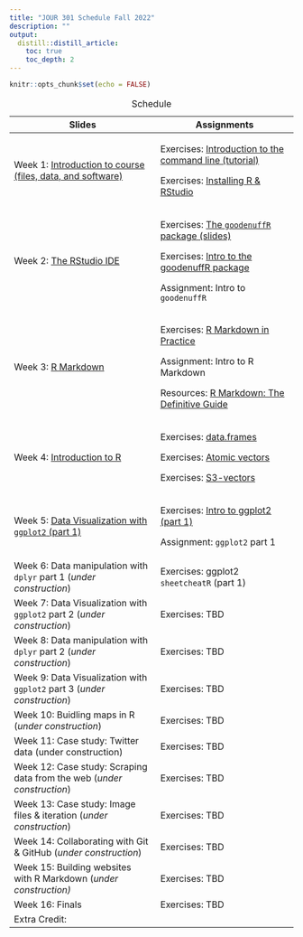 ```yaml
---
title: "JOUR 301 Schedule Fall 2022"
description: ""
output:
  distill::distill_article:
    toc: true
    toc_depth: 2
---
```


```r
knitr::opts_chunk$set(echo = FALSE)
```

+---------------------------------------------------------------------------------------------------------------------------------------+------------------------------------------------------------------------------------------------------------------------------+
| Slides                                                                                                                                | Assignments                                                                                                                  |
+=======================================================================================================================================+==============================================================================================================================+
| Week 1: [Introduction to course (files, data, and software)](https://mjfrigaard.github.io/FA22-JOUR301/slides/intro-to-course.html#1) | Exercises: [Introduction to the command line (tutorial)](https://mjfrigaard.shinyapps.io/command-line/)                      |
|                                                                                                                                       |                                                                                                                              |
|                                                                                                                                       | Exercises: [Installing R & RStudio](https://mjfrigaard.github.io/FA22-JOUR301/exercises/install-r-rstudio.html)              |
+---------------------------------------------------------------------------------------------------------------------------------------+------------------------------------------------------------------------------------------------------------------------------+
| Week 2: [The RStudio IDE](https://mjfrigaard.github.io/FA22-JOUR301/slides/rstudio-ide-intro.html)                                    | Exercises: [The `goodenuffR` package (slides)](https://mjfrigaard.github.io/FA22-JOUR301/exercises/intro-to-goodenuffR.html) |
|                                                                                                                                       |                                                                                                                              |
|                                                                                                                                       | Exercises: [Intro to the goodenuffR package](https://mjfrigaard.github.io/FA22-JOUR301/exercises/goodenuffR.html)            |
|                                                                                                                                       |                                                                                                                              |
|                                                                                                                                       | Assignment: Intro to `goodenuffR`                                                                                            |
+---------------------------------------------------------------------------------------------------------------------------------------+------------------------------------------------------------------------------------------------------------------------------+
| Week 3: [R Markdown](https://mjfrigaard.github.io/FA22-JOUR301/slides/intro-to-rmarkdown.html)                                        | Exercises: [R Markdown in Practice](https://mjfrigaard.github.io/FA22-JOUR301/exercises/rmarkdown-in-practice.html)          |
|                                                                                                                                       |                                                                                                                              |
|                                                                                                                                       | Assignment: Intro to R Markdown                                                                                              |
|                                                                                                                                       |                                                                                                                              |
|                                                                                                                                       | Resources: [R Markdown: The Definitive Guide](https://bookdown.org/yihui/rmarkdown/)                                         |
+---------------------------------------------------------------------------------------------------------------------------------------+------------------------------------------------------------------------------------------------------------------------------+
| Week 4: [Introduction to R](https://mjfrigaard.github.io/FA22-JOUR301/slides/intro-r-prog.html#1)                                     | Exercises: [data.frames](https://mjfrigaard.shinyapps.io/dataframes/)                                                        |
|                                                                                                                                       |                                                                                                                              |
|                                                                                                                                       | Exercises: [Atomic vectors](https://mjfrigaard.shinyapps.io/atomic-vectors/)                                                 |
|                                                                                                                                       |                                                                                                                              |
|                                                                                                                                       | Exercises: [S3-vectors](https://mjfrigaard.shinyapps.io/S3-vectors/)                                                         |
+---------------------------------------------------------------------------------------------------------------------------------------+------------------------------------------------------------------------------------------------------------------------------+
| Week 5: [Data Visualization with `ggplot2` (part 1)](https://mjfrigaard.github.io/FA22-JOUR301/slides/ggp2-part-01.html)              | Exercises: [Intro to ggplot2 (part 1)](https://mjfrigaard.github.io/FA22-JOUR301/exercises/intro-to-ggplot2.html)            |
|                                                                                                                                       |                                                                                                                              |
|                                                                                                                                       | Assignment: `ggplot2` part 1                                                                                                 |
+---------------------------------------------------------------------------------------------------------------------------------------+------------------------------------------------------------------------------------------------------------------------------+
| Week 6: Data manipulation with `dplyr` part 1 (*under construction*)                                                                  | Exercises: ggplot2 `sheetcheatR` (part 1)                                                                                    |
+---------------------------------------------------------------------------------------------------------------------------------------+------------------------------------------------------------------------------------------------------------------------------+
| Week 7: Data Visualization with `ggplot2` part 2 (*under construction*)                                                               | Exercises: TBD                                                                                                               |
+---------------------------------------------------------------------------------------------------------------------------------------+------------------------------------------------------------------------------------------------------------------------------+
| Week 8: Data manipulation with `dplyr` part 2 (*under construction*)                                                                  | Exercises: TBD                                                                                                               |
+---------------------------------------------------------------------------------------------------------------------------------------+------------------------------------------------------------------------------------------------------------------------------+
| Week 9: Data Visualization with `ggplot2` part 3 (*under construction*)                                                               | Exercises: TBD                                                                                                               |
+---------------------------------------------------------------------------------------------------------------------------------------+------------------------------------------------------------------------------------------------------------------------------+
| Week 10: Buidling maps in R (*under construction*)                                                                                    | Exercises: TBD                                                                                                               |
+---------------------------------------------------------------------------------------------------------------------------------------+------------------------------------------------------------------------------------------------------------------------------+
| Week 11: Case study: Twitter data (under construction)                                                                                | Exercises: TBD                                                                                                               |
+---------------------------------------------------------------------------------------------------------------------------------------+------------------------------------------------------------------------------------------------------------------------------+
| Week 12: Case study: Scraping data from the web (*under construction*)                                                                | Exercises: TBD                                                                                                               |
+---------------------------------------------------------------------------------------------------------------------------------------+------------------------------------------------------------------------------------------------------------------------------+
| Week 13: Case study: Image files & iteration (*under construction*)                                                                   | Exercises: TBD                                                                                                               |
+---------------------------------------------------------------------------------------------------------------------------------------+------------------------------------------------------------------------------------------------------------------------------+
| Week 14: Collaborating with Git & GitHub (*under construction*)                                                                       | Exercises: TBD                                                                                                               |
+---------------------------------------------------------------------------------------------------------------------------------------+------------------------------------------------------------------------------------------------------------------------------+
| Week 15: Building websites with R Markdown (*under construction)*                                                                     | Exercises: TBD                                                                                                               |
+---------------------------------------------------------------------------------------------------------------------------------------+------------------------------------------------------------------------------------------------------------------------------+
| Week 16: Finals                                                                                                                       | Exercises: TBD                                                                                                               |
+---------------------------------------------------------------------------------------------------------------------------------------+------------------------------------------------------------------------------------------------------------------------------+
| Extra Credit:                                                                                                                         |                                                                                                                              |
+---------------------------------------------------------------------------------------------------------------------------------------+------------------------------------------------------------------------------------------------------------------------------+

: Schedule
